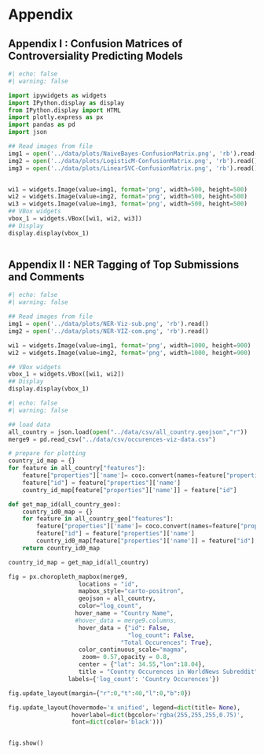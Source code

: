 # Appendix 

## Appendix I : Confusion Matrices of Controversiality Predicting Models 

```python
#| echo: false
#| warning: false 

import ipywidgets as widgets
import IPython.display as display
from IPython.display import HTML
import plotly.express as px 
import pandas as pd
import json

## Read images from file 
img1 = open('../data/plots/NaiveBayes-ConfusionMatrix.png', 'rb').read()
img2 = open('../data/plots/LogisticM-ConfusionMatrix.png', 'rb').read()
img3 = open('../data/plots/LinearSVC-ConfusionMatrix.png', 'rb').read()


wi1 = widgets.Image(value=img1, format='png', width=500, height=500)
wi2 = widgets.Image(value=img2, format='png', width=500, height=500)
wi3 = widgets.Image(value=img3, format='png', width=500, height=500)
## VBox widgets
vbox_1 = widgets.VBox([wi1, wi2, wi3])
## Display
display.display(vbox_1)



```


## Appendix II : NER Tagging of Top Submissions and Comments 

```python
#| echo: false
#| warning: false 

## Read images from file 
img1 = open('../data/plots/NER-Viz-sub.png', 'rb').read()
img2 = open('../data/plots/NER-VIZ-com.png', 'rb').read()

wi1 = widgets.Image(value=img1, format='png', width=1000, height=900)
wi2 = widgets.Image(value=img2, format='png', width=1000, height=900)

## VBox widgets
vbox_1 = widgets.VBox([wi1, wi2])
## Display
display.display(vbox_1)


```


```python
#| echo: false
#| warning: false 

## load data
all_country = json.load(open("../data/csv/all_country.geojson","r"))
merge9 = pd.read_csv("../data/csv/occurences-viz-data.csv")

# prepare for plotting
country_id_map = {}
for feature in all_country["features"]:
    feature["properties"]['name']= coco.convert(names=feature["properties"]['name'], to='name_short')
    feature["id"] = feature["properties"]['name']
    country_id_map[feature["properties"]['name']] = feature["id"]

def get_map_id(all_country_geo):
    country_id0_map = {}
    for feature in all_country_geo["features"]:
        feature["properties"]['name']= coco.convert(names=feature["properties"]['name'], to='name_short')
        feature["id"] = feature["properties"]['name']
        country_id0_map[feature["properties"]['name']] = feature["id"]
    return country_id0_map

country_id_map = get_map_id(all_country)

fig = px.choropleth_mapbox(merge9,
                    locations = "id",
                    mapbox_style="carto-positron",
                    geojson = all_country,
                    color="log_count",
                   hover_name = "Country Name",
                   #hover_data = merge9.columns,
                    hover_data = {"id": False,
                                  "log_count": False,
                                "Total Occurences": True},
                    color_continuous_scale="magma",
                     zoom= 0.57,opacity = 0.8,
                    center = {"lat": 34.55,"lon":18.04},
                    title = "Country Occurences in WorldNews Subreddit",
                 labels={'log_count': 'Country Occurences'})

fig.update_layout(margin={"r":0,"t":40,"l":0,"b":0})

fig.update_layout(hovermode='x unified', legend=dict(title= None),
                  hoverlabel=dict(bgcolor='rgba(255,255,255,0.75)',
                  font=dict(color='black')))


fig.show()

```